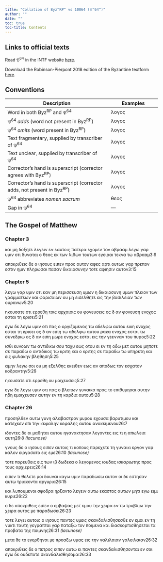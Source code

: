 ```yaml
---
title: "Collation of Byz^RP^ vs 10064 (𝔓^64^)"
author: ""
date: ""
toc: true
toc-title: Contents
---
```


::: {.callout-note appearance="minimal" icon="false" collapse="true"}
# Links to official texts

Read 𝔓^64^ in the INTF website [here](https://ntvmr.uni-muenster.de/manuscript-workspace?docID=10064).

Download the Robinson-Pierpont 2018 edition of the Byzantine textform [here](https://web.archive.org/web/20210413060536/https://byzantinetext.com/wp-content/uploads/2021/03/robinson-pierpont-2018-gnt-edition.pdf).


:::


::: {.callout-note appearance="minimal" icon="false" collapse="true"}
# Conventions

| Description                                                              	| Examples                           	|
|--------------------------------------------------------------------------	|------------------------------------	|
| Word in both Byz^RP^ and 𝔓^64^                                   	| λογος                              	|
| 𝔓^64^ *adds* (word not present in Byz^RP^)                       	| [λογος]{.greek-added}            	|
| 𝔓^64^ *omits* (word present in Byz^RP^)                          	| [λογος]{.greek-omitted}          	|
| Text fragmentary, supplied by transcriber of 𝔓^64^               	| [λογος]{.greek-supplied}         	|
| Text unclear, supplied by transcriber of 𝔓^64^                   	| [λογος]{.unclear}                	|
| Corrector's hand is superscript (corrector agrees with Byz^RP^)          	| [λογος]{.corr}                   	|
| Corrector's hand is superscript (corrector adds, not present in Byz^RP^) 	| [[λογος]{.corr}]{.greek-added} 	|
| 𝔓^64^ abbreviates *nomen sacrum*                                 	| [θεος]{.greek-abbr}            	|
| Gap in 𝔓^64^                                                     	| [―]{.gap}                        	|
:::

## The Gospel of Matthew

### Chapter 3

και [μ]{.unclear}[η]{.greek-supplied} [δοξητε]{.greek-supplied} [λεγ]{.greek-supplied}[ε]{.unclear}ιν εν [εαυτοις]{.greek-supplied} [πατερα]{.greek-abbr} εχομ[εν]{.greek-supplied} [τον]{.greek-supplied} [αβρα]{.greek-supplied}[αμ]{.greek-supplied} [λε]{.greek-supplied}γω γα[ρ]{.greek-supplied} [υμιν]{.greek-supplied} [οτι]{.greek-supplied} [δυνα]{.greek-supplied}τ[αι]{.greek-supplied} [ο]{.greek-supplied} [θεος]{.greek-abbr} [εκ]{.greek-supplied} [των]{.greek-supplied} [λιθων]{.greek-omitted} [τουτων]{.greek-omitted} [εγειραι]{.greek-omitted} [τεκνα]{.greek-omitted} [τω]{.greek-omitted} [αβρααμ]{.greek-omitted}[3:9]{.aside}

απο[κ]{.unclear}[ριθεις]{.greek-supplied} [δε]{.greek-supplied} [ο]{.greek-supplied} [ιησους]{.greek-abbr} [ειπε]{.greek-supplied}ν πρ[ο]{.unclear}[ς]{.greek-supplied} [αυ]{.greek-supplied}[τον]{.greek-supplied} [αφες]{.greek-supplied} [α]{.greek-supplied}ρτι ο[υ]{.unclear}[τως]{.greek-supplied} [γαρ]{.greek-supplied} [πρεπ]{.greek-supplied}ον εσ[τιν]{.greek-supplied} [ημιν]{.greek-supplied} [πληρωσαι]{.greek-supplied} [πα]{.unclear}[σαν]{.greek-supplied} [δι]{.greek-supplied}[καιοσυνην]{.greek-supplied} [τοτε]{.greek-omitted} [αφιησιν]{.greek-omitted} [αυτον]{.greek-omitted}[3:15]{.aside}

### Chapter 5

[λεγω]{.greek-omitted} [γαρ]{.greek-omitted} [υμιν]{.greek-omitted} [οτι]{.greek-omitted} [εαν]{.greek-supplied} [μη]{.greek-supplied} [π]{.greek-supplied}[ε]{.unclear}ρι[σ]{.unclear}[σευση]{.greek-supplied} [[υμω]{.greek-supplied}[ν]{.unclear}]{.greek-added} [η]{.unclear} δικα[ιοσυνη]{.greek-supplied} [υμων]{.greek-omitted} [π]{.greek-supplied}[λε]{.unclear}ιον τω[ν]{.unclear} [γραμμα]{.greek-supplied}[τ]{.unclear}εων και φ[α]{.unclear}[ρισαιων]{.greek-supplied} [ο]{.unclear}υ μη ει[σ]{.unclear}ελ[θ]{.unclear}[ητ]{.greek-supplied}[ε]{.unclear} ει[ς]{.unclear} την βα[σι]{.unclear}[λ]{.greek-supplied}[ει]{.unclear}[αν]{.greek-supplied} [τ]{.greek-supplied}[ω]{.unclear}ν ουρ[α]{.unclear}ν[ω]{.unclear}ν[5:20]{.aside}

ηκ[ο]{.unclear}[υσ]{.greek-supplied}[α]{.unclear}τε ο[τι]{.greek-supplied} [ερ]{.greek-supplied}[ρεθη]{.unclear} [το]{.unclear}ις α[ρ]{.unclear}χαιοις [ου]{.greek-supplied} [φ]{.unclear}ονευσεις ος δ αν [φον]{.greek-supplied}ευση [ε]{.unclear}νοχος εστα[ι]{.unclear} [τη]{.greek-supplied} [κρισ]{.greek-supplied}[ε]{.unclear}ι[5:21]{.aside}

εγω δε λε[γω]{.greek-supplied} [υμι]{.greek-supplied}ν οτι πας ο ορ[γιζο]{.greek-supplied}[μ]{.unclear}ενος τω αδ[ελ]{.unclear}[φω]{.greek-supplied} [αυ]{.greek-supplied}[του]{.unclear} [εικη]{.greek-omitted} [ενοχο]{.unclear}[ς]{.greek-supplied} [εσ]{.greek-supplied}[ται]{.greek-supplied} [τη]{.greek-omitted} [κρισει]{.greek-omitted} [ος]{.greek-omitted} [δ]{.greek-omitted} [αν]{.greek-omitted} [ειπη]{.greek-omitted} [τω]{.greek-omitted} [αδελφω]{.greek-omitted} [αυτου]{.greek-omitted} [ρακα]{.greek-omitted} [ενοχος]{.greek-omitted} [εσται]{.greek-omitted} [τω]{.greek-omitted} [συνεδριω]{.greek-omitted} [ος]{.greek-omitted} [δ]{.greek-omitted} [αν]{.greek-omitted} [ειπη]{.greek-omitted} [μωρε]{.greek-omitted} [ενοχος]{.greek-omitted} [εσται]{.greek-omitted} [εις]{.greek-omitted} [την]{.greek-omitted} [γεενναν]{.greek-omitted} [του]{.greek-omitted} [πυρος]{.greek-omitted}[5:22]{.aside}

[ισθι]{.greek-omitted} [ευνοων]{.greek-omitted} [τω]{.greek-omitted} [αντιδικω]{.greek-omitted} [σου]{.greek-omitted} [ταχυ]{.greek-omitted} [εως]{.greek-omitted} [οτου]{.greek-omitted} [ει]{.greek-omitted} [εν]{.greek-omitted} [τη]{.greek-omitted} [οδω]{.greek-omitted} [μετ]{.greek-omitted} [αυτου]{.greek-omitted} [μηποτε]{.greek-omitted} [σε]{.greek-omitted} [παραδ]{.greek-supplied}[ω]{.unclear} ο αν[τ]{.unclear}[ι]{.greek-supplied}δ[ικος]{.greek-supplied} [τω]{.greek-supplied} [κρι]{.greek-supplied}[τ]{.unclear}η και ο κ[ρ]{.unclear}[ιτης]{.greek-supplied} [σε]{.greek-omitted} [παραδω]{.greek-omitted} [τω]{.greek-supplied} [υπ]{.greek-supplied}[η]{.unclear}ρετη και ε[ι]{.unclear}[ς]{.greek-supplied} [φυ]{.greek-supplied}[λακην]{.greek-supplied} βληθηση[5:25]{.aside}

αμ[η]{.unclear}[ν]{.greek-supplied} λε[γω]{.greek-supplied} [σ]{.greek-supplied}[ο]{.unclear}ι ου μη εξελθης [εκ]{.greek-supplied}[ειθε]{.unclear}ν εως α[ν]{.unclear} απ[ο]{.unclear}[δω]{.greek-supplied}ς τον εσχατ[ον]{.unclear} κοδραντην[5:26]{.aside}

η[κ]{.unclear}[ου]{.greek-supplied}σατε οτι ερρεθη [ου]{.unclear} [μοι]{.greek-supplied}χευσεις[5:27]{.aside}

[ε]{.unclear}[γ]{.greek-supplied}[ω]{.unclear} [δε]{.unclear} [λεγω]{.greek-supplied} υμιν [ο]{.unclear}τι π[α]{.unclear}[ς]{.greek-supplied} [ο]{.greek-supplied} [βλεπων]{.greek-supplied} γ[υ]{.unclear}ναικα προς [το]{.greek-supplied} [επι]{.greek-supplied}[θυ]{.greek-supplied}[μη]{.unclear}σαι [αυτην]{.greek-omitted} ηδη ε[μοιχευ]{.greek-supplied}[σεν]{.greek-supplied} [α]{.unclear}[υτην]{.greek-supplied} [εν]{.greek-supplied} [τη]{.greek-supplied} [καρ]{.greek-supplied}[δια]{.greek-supplied} [αυτου]{.greek-omitted}[5:28]{.aside}

### Chapter 26

[προσηλθεν]{.greek-omitted} [αυτω]{.greek-omitted} [γυνη]{.greek-omitted} [αλαβαστρον]{.greek-omitted} [μυρου]{.greek-omitted} [εχουσα]{.greek-omitted} [βαρυτιμου]{.greek-omitted} [και]{.greek-omitted} [κατεχεεν]{.greek-omitted} [επι]{.greek-omitted} [την]{.greek-omitted} [κεφαλην]{.greek-omitted} [[κε]{.greek-supplied}[φαλης]{.greek-supplied}]{.greek-added} αυτου ανακει[μενου]{.greek-supplied}[26:7]{.aside}

[ι]{.greek-supplied}[δ]{.unclear}οντες δε οι [μαθηται]{.greek-supplied} [αυτου]{.greek-omitted} [η]{.unclear}γανακτη[σαν]{.greek-supplied} [λεγοντες]{.greek-omitted} [εις]{.greek-omitted} [τι]{.greek-omitted} [η]{.greek-omitted} [απωλεια]{.greek-omitted} [αυτη]{.greek-omitted}[[26:8 *(lacunose)*]{.lacunose}]{.aside}

[γνους]{.greek-omitted} [δε]{.greek-omitted} [ο]{.greek-omitted} [ιησους]{.greek-omitted} [ειπεν]{.greek-omitted} [αυτοις]{.greek-omitted} [τι]{.greek-omitted} [κοπους]{.greek-supplied} [παρ]{.greek-supplied}εχετε [τη]{.greek-supplied} [γ]{.greek-supplied}[υ]{.unclear}ναικι εργον γα[ρ]{.greek-supplied} [καλον]{.greek-omitted} [ειργασατο]{.greek-omitted} [εις]{.greek-omitted} [εμε]{.greek-omitted}[[26:10 *(lacunose)*]{.lacunose}]{.aside}

[τοτ]{.greek-supplied}[ε]{.unclear} πορ[ε]{.unclear}[υθεις]{.greek-supplied} [εις]{.greek-supplied} [των]{.greek-supplied} [[[ι]{.greek-supplied}[β]{.unclear}]{.greek-abbr}]{.greek-added} [δωδεκα]{.greek-omitted} [ο]{.greek-omitted} λεγομ[ενος]{.greek-supplied} [ιου]{.greek-supplied}[δας]{.greek-supplied} [ι]{.greek-supplied}σκαριω[της]{.greek-supplied} [προς]{.greek-supplied} [του]{.greek-supplied}[ς]{.unclear} αρχιερ[εις]{.greek-supplied}[26:14]{.aside}

[ειπεν]{.greek-supplied} [τι]{.greek-supplied} [θε]{.greek-supplied}[λ]{.unclear}ετ[ε]{.unclear} μ[ο]{.unclear}[ι]{.greek-supplied} [δουναι]{.greek-supplied} [καγω]{.greek-supplied} [υμιν]{.greek-omitted} [παραδωσω]{.greek-omitted} [αυτον]{.greek-omitted} [οι]{.greek-omitted} [δε]{.greek-omitted} [εστησαν]{.greek-omitted} [αυτω]{.greek-omitted} [τριακοντα]{.greek-omitted} [αργυρια]{.greek-omitted}[26:15]{.aside}

[και]{.greek-omitted} [λυπουμενοι]{.greek-omitted} [σφοδρα]{.greek-omitted} [ηρξαντο]{.greek-omitted} [λεγειν]{.greek-supplied} [αυ]{.greek-supplied}[τ]{.unclear}ω [εκαστος]{.greek-omitted} [αυτων]{.greek-omitted} [μ]{.unclear}[ητι]{.greek-supplied} [εγω]{.greek-supplied} [ειμι]{.greek-supplied} [κυριε]{.greek-abbr}[26:22]{.aside}

[ο]{.unclear} [δε]{.unclear} [απο]{.greek-supplied}[κριθεις]{.greek-supplied} [ε]{.unclear}ιπεν ο [ε]{.unclear}[μβα]{.greek-supplied}[ψας]{.greek-supplied} [με]{.greek-supplied}[τ]{.unclear} [εμ]{.unclear}ου [[την]{.greek-supplied}]{.greek-added} [[χει]{.greek-supplied}[ρα]{.greek-supplied}]{.greek-added} [εν]{.greek-supplied} [τω]{.greek-supplied} [τρυ]{.unclear}[βλιω]{.greek-supplied} [την]{.greek-omitted} [χειρα]{.greek-omitted} [ου]{.greek-supplied}[τος]{.greek-supplied} [με]{.greek-omitted} [παραδωσει]{.greek-omitted}[26:23]{.aside}

[τοτε]{.greek-supplied} [λεγει]{.greek-supplied} αυτοις ο [ιησους]{.greek-abbr} [π]{.greek-supplied}[αν]{.unclear}[τες]{.greek-supplied} [υμεις]{.greek-supplied} σκανδαλισθη[σεσθε]{.greek-supplied} εν εμοι ε[ν]{.unclear} [τ]{.unclear}[η]{.greek-supplied} [νυκτι]{.greek-supplied} ταυτη [γεγ]{.unclear}[ραπται]{.greek-supplied} [γαρ]{.greek-omitted} [παταξω]{.greek-omitted} [τον]{.greek-omitted} [ποιμενα]{.greek-omitted} [και]{.greek-omitted} [διασκορπισθησεται]{.greek-omitted} [τα]{.greek-omitted} [προβατα]{.greek-omitted} [της]{.greek-omitted} [ποιμνης]{.greek-omitted}[[26:31 *(lacunose)*]{.lacunose}]{.aside}

[μετα]{.greek-omitted} [δε]{.greek-omitted} [το]{.greek-omitted} [εγερθηναι]{.greek-omitted} [με]{.greek-omitted} [προαξ]{.unclear}[ω]{.greek-supplied} [υμας]{.greek-supplied} [εις]{.greek-supplied} [την]{.greek-supplied} [γαλιλαιαν]{.greek-omitted} [[γ]{.unclear}αλειλαιαν]{.greek-added}[26:32]{.aside}

[α]{.unclear}[ποκρι]{.greek-supplied}θεις δε [ο]{.unclear} πετρο[ς]{.unclear} [ε]{.unclear}[ιπεν]{.greek-supplied} [αυτω]{.greek-omitted} [ει]{.greek-omitted} [παντες]{.greek-omitted} [σκανδαλισθησονται]{.greek-omitted} [εν]{.greek-omitted} [σοι]{.greek-omitted} [εγω]{.greek-omitted} [δε]{.greek-omitted} [ουδεποτε]{.greek-omitted} [σκανδαλισθησομαι]{.greek-omitted}[26:33]{.aside}

